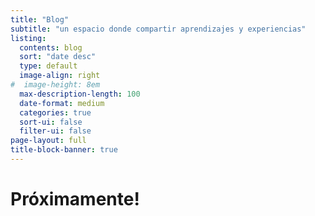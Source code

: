 ```yaml
---
title: "Blog"
subtitle: "un espacio donde compartir aprendizajes y experiencias"
listing:
  contents: blog
  sort: "date desc"
  type: default
  image-align: right
#  image-height: 8em
  max-description-length: 100
  date-format: medium
  categories: true
  sort-ui: false
  filter-ui: false
page-layout: full
title-block-banner: true
---
```


# Próximamente!
